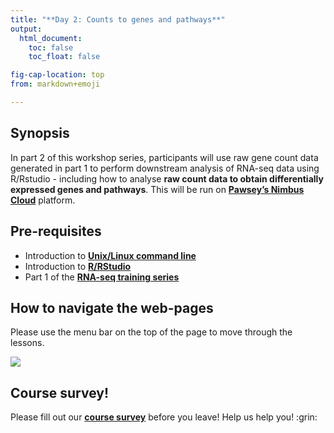 ```yaml
---
title: "**Day 2: Counts to genes and pathways**"
output:
  html_document:
    toc: false
    toc_float: false

fig-cap-location: top
from: markdown+emoji

---
```


## **Synopsis**{.unlisted}

In part 2 of this workshop series, participants will use raw gene count data generated in part 1 to perform downstream analysis of RNA-seq data using R/Rstudio - including how to analyse **raw count data to obtain differentially expressed genes and pathways**. This will be run on **[Pawsey's Nimbus Cloud](https://support.pawsey.org.au/documentation/display/US/Cloud+Documentation)** platform.

## **Pre-requisites** {.unlisted}

- Introduction to **[Unix/Linux command line](https://datacarpentry.org/shell-genomics/)** 
- Introduction to **[R/RStudio](https://datacarpentry.org/genomics-r-intro/)**
- Part 1 of the **[RNA-seq training series](https://sydney-informatics-hub.github.io/training.RNAseq.series/)**

## **How to navigate the web-pages** {.unlisted}
Please use the menu bar on the top of the page to move through the lessons.

![](/fig/MenuBar_Day2.png)

## **Course survey!** {.unlisted}

Please fill out our **[course survey](https://redcap.sydney.edu.au/surveys/?s=FJ33MYNCRR)** before you leave! Help us help you! :grin: